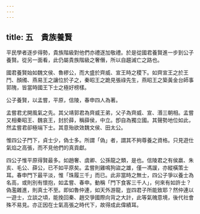 ```yaml
---
---
---
```

title: 五　貴族養賢
---




平民學者逐步得勢，貴族階級對他們亦禮逐加敬禮。於是從國君養賢進一步到公子養賢。從另一面看，此仍屬貴族階級之奢僭，所以自趨滅亡之路也。

國君養賢始如魏文侯、魯繆公，而大盛於齊威、宣王時之稷下。如齊宣王之於王鬥、顏斶、燕易王之讓位於子之，秦昭王之跪見張祿先生，燕昭王之築黃金台師事郭隗，皆當時國王下士之極好榜樣。

公子養賢，以孟嘗，平原，信陵，春申四人為著。

孟嘗君尤開風氣之先。其父靖郭君為齊威王弟，父子為齊威、宣、湣三朝相。孟嘗又相秦昭王、魏哀王，封於薛，稱薛侯，中立。卽自為獨立國。其聲勢地位如此，然孟嘗君卻極端下士。其意殆欲效魏文侯、田太公。

惟四公子門下，貞士少，偽士多。所謂「偽」者，謂其不夠尊養之資格。只見遊仕氣焰之高張，而不見他們的真貢獻。

四公子惟平原得賢最多。如趙奢、虞卿、公孫龍之類，是也。信陵君之有侯嬴、朱亥、毛公、薛公，已不如平原矣。孟嘗則雞鳴狗盜之雄，僅一馮諼，亦縱橫策士耳。春申門下最平淡，惟「珠履三千」而已。此非當時之無士，四公子爭以養士為名高，或則別有懷抱，如孟嘗、春申。動稱「門下食客三千人」，何來有如許士？偽濫雜進，則真士不至。即如魯仲連，如天外游龍，豈四君子所能致耶？然仲連以一遊士，立談之頃，能挽回秦、趙交爭國際向背之大計，此等氣魄意境，後代社會殊不易見。亦正因在士氣高張之時代下，故得成此偉績耳。